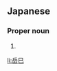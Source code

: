 ==Japanese==
{{ja-kanjitab|たけ|み|yomi=k}}

===Proper noun===
{{ja-pos|proper|たけみ}}

# {{given name|male|lang=ja|sort=たけみ}}

[[li:岳巳]]